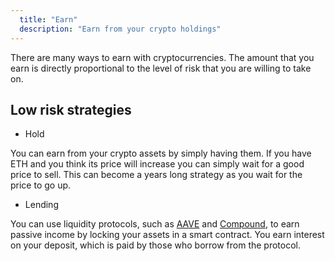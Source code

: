 ```yaml
---
  title: "Earn"
  description: "Earn from your crypto holdings"
---
```


There are many ways to earn with cryptocurrencies. The amount that you earn is directly proportional to the level of risk that you are willing to take on.

## Low risk strategies

- Hold

You can earn from your crypto assets by simply having them. If you have ETH and you think its price will increase you can simply wait for a good price to sell. This can become a years long strategy as you wait for the price to go up.

- Lending

You can use liquidity protocols, such as [AAVE](/projects/aave) and [Compound](/projects/compound), to earn passive income by locking your assets in a smart contract. You earn interest on your deposit, which is paid by those who borrow from the protocol.

